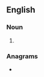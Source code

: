 {{also|dropbacks|drop backs}}
==English==

===Noun===
{{head|en|noun plural form}}

# {{plural of|drop-back|lang=en}}

===Anagrams===
* {{anagrams|en|backdrops}}